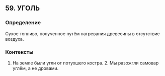 ## 59. УГОЛЬ
### Определение
Сухое топливо, полученное путём нагревания древесины в отсутствие воздуха.

### Контексты
1. На земле были угли от потухшего костра. 2. Мы разожгли самовар углём, а не дровами.

